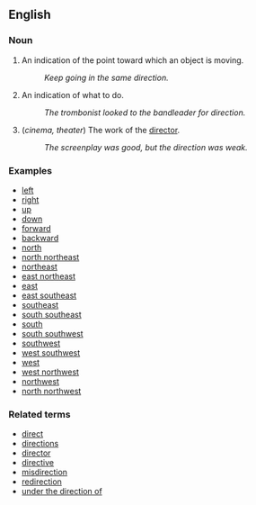 == English ==

=== Noun ===

# An indication of the point toward which an object is moving.
#: ''Keep going in the same direction.''
# An indication of what to do.
#: ''The trombonist looked to the bandleader for direction.''
# (''cinema, theater'') The work of the [[director]].
#: ''The screenplay was good, but the direction was weak.''


=== Examples ===

*[[left]]
*[[right]]
*[[up]]
*[[down]]
*[[forward]]
*[[backward]]
*[[north]]
*[[north northeast]]
*[[northeast]]
*[[east northeast]]
*[[east]]
*[[east southeast]]
*[[southeast]]
*[[south southeast]]
*[[south]]
*[[south southwest]]
*[[southwest]]
*[[west southwest]]
*[[west]]
*[[west northwest]]
*[[northwest]]
*[[north northwest]]

=== Related terms===

*[[direct]]
*[[directions]]
*[[director]]
*[[directive]]
*[[misdirection]]
*[[redirection]]
*[[under the direction of]]